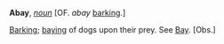 '''Abay''', ''[[noun (part of speech)|noun]]'' [OF. ''abay'' [[barking]].]

[[Barking]]; [[baying]] of dogs upon their prey. See [[Bay]]. [Obs.]